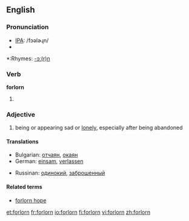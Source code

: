 ==English==

===Pronunciation===
*[[IPA]]: /fɔəlɚɻn/
*{{audio|en-us-forlorn.ogg|Audio (US)}}

*:Rhymes: [[Rhymes:English:-ɔː(r)n|-ɔː(r)n]]

===Verb===
'''forlorn'''

# {{obsolete}} {{past participle of|[[forlese]]}}

===Adjective===
{{en-adj}}

#being or appearing sad or [[lonely]], especially after being abandoned

====Translations====
{{top}}
*Bulgarian: [[отчаян]], [[окаян]]
*German: [[einsam]], [[verlassen]]
{{mid}}
*Russinan: [[одинокий]], [[заброшенный]]
{{bottom}}

====Related terms====
*[[forlorn hope]]

[[et:forlorn]]
[[fr:forlorn]]
[[io:forlorn]]
[[fi:forlorn]]
[[vi:forlorn]]
[[zh:forlorn]]